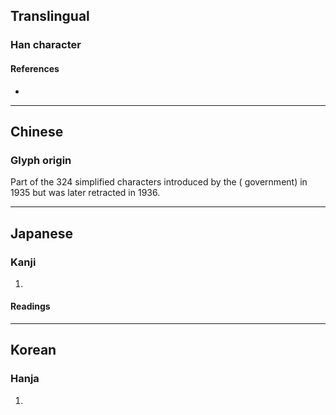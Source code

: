 {{also|風}}
{{character info/new}}
==Translingual==

===Han character===
{{Han char|rn=16|rad=几|as=04|sn=6|four=|canj=HNMMI|ids=⿵⺇云}}

====References====
* {{Han ref|kx=0134.121|dkj=01756|hdz=10277.010|uh=51E8|ud=20968}}

----

==Chinese==
===Glyph origin===
Part of the 324 simplified characters introduced by the {{w|Republic of China}} ({{w|Kuomintang}} government) in 1935 but was later retracted in 1936. <!-- Refer https://commons.wikimedia.org/wiki/File:ROC24_SC3.jpg -->
{{zh-see|風|v}}

----

==Japanese==

===Kanji===
{{ja-kanji|grade=|rs=几04}}

# {{defn|lang=ja|sort=几04}}

====Readings====
{{ja-readings
|goon=[[ふう]] (fū), [[ふ]] (fu)
|kanon=[[ほう]] (hō)
|kun=[[かぜ]] (kaze), [[かざ]] (kaza)}}

----

==Korean==

===Hanja===
{{ko-hanja|hangeul=풍|rv=pung|mr=p'ung}}

# {{defn|lang=ko|sort=几04}}